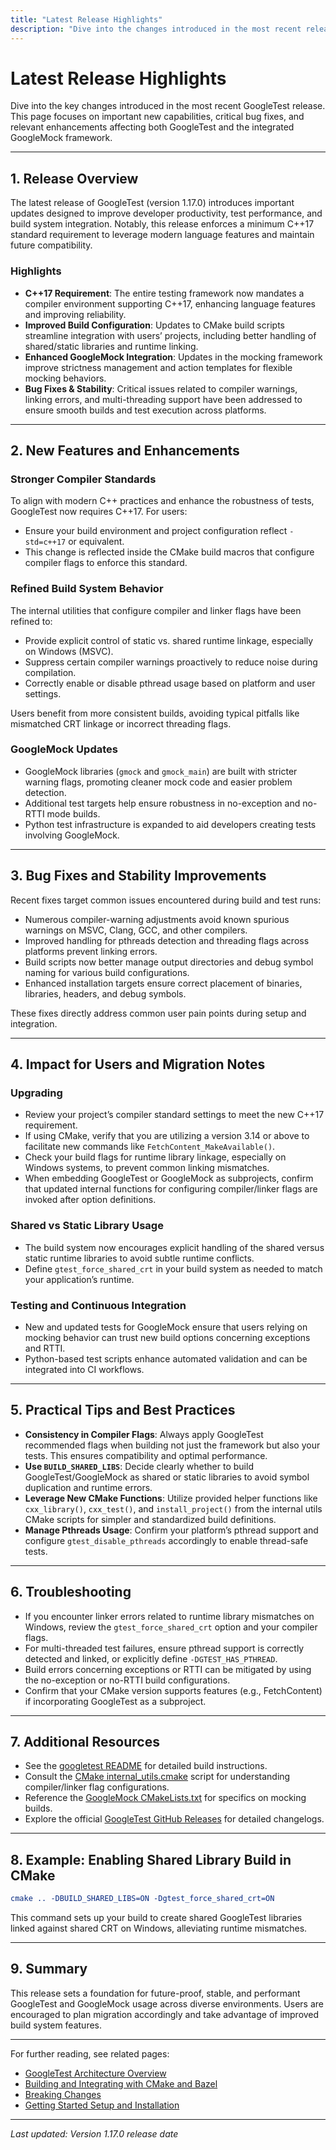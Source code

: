 ```yaml
---
title: "Latest Release Highlights"
description: "Dive into the changes introduced in the most recent release. Includes new capabilities, critical bug fixes, and enhancements relevant to both GoogleTest and integrated GoogleMock features."
---
```


# Latest Release Highlights

Dive into the key changes introduced in the most recent GoogleTest release. This page focuses on important new capabilities, critical bug fixes, and relevant enhancements affecting both GoogleTest and the integrated GoogleMock framework.

---

## 1. Release Overview

The latest release of GoogleTest (version 1.17.0) introduces important updates designed to improve developer productivity, test performance, and build system integration. Notably, this release enforces a minimum C++17 standard requirement to leverage modern language features and maintain future compatibility.

### Highlights
- **C++17 Requirement**: The entire testing framework now mandates a compiler environment supporting C++17, enhancing language features and improving reliability.
- **Improved Build Configuration**: Updates to CMake build scripts streamline integration with users’ projects, including better handling of shared/static libraries and runtime linking.
- **Enhanced GoogleMock Integration**: Updates in the mocking framework improve strictness management and action templates for flexible mocking behaviors.
- **Bug Fixes & Stability**: Critical issues related to compiler warnings, linking errors, and multi-threading support have been addressed to ensure smooth builds and test execution across platforms.

---

## 2. New Features and Enhancements

### Stronger Compiler Standards
To align with modern C++ practices and enhance the robustness of tests, GoogleTest now requires C++17. For users:

- Ensure your build environment and project configuration reflect `-std=c++17` or equivalent.
- This change is reflected inside the CMake build macros that configure compiler flags to enforce this standard.

### Refined Build System Behavior
The internal utilities that configure compiler and linker flags have been refined to:

- Provide explicit control of static vs. shared runtime linkage, especially on Windows (MSVC).
- Suppress certain compiler warnings proactively to reduce noise during compilation.
- Correctly enable or disable pthread usage based on platform and user settings.

Users benefit from more consistent builds, avoiding typical pitfalls like mismatched CRT linkage or incorrect threading flags.

### GoogleMock Updates
- GoogleMock libraries (`gmock` and `gmock_main`) are built with stricter warning flags, promoting cleaner mock code and easier problem detection.
- Additional test targets help ensure robustness in no-exception and no-RTTI mode builds.
- Python test infrastructure is expanded to aid developers creating tests involving GoogleMock.

---

## 3. Bug Fixes and Stability Improvements

Recent fixes target common issues encountered during build and test runs:

- Numerous compiler-warning adjustments avoid known spurious warnings on MSVC, Clang, GCC, and other compilers.
- Improved handling for pthreads detection and threading flags across platforms prevent linking errors.
- Build scripts now better manage output directories and debug symbol naming for various build configurations.
- Enhanced installation targets ensure correct placement of binaries, libraries, headers, and debug symbols.

These fixes directly address common user pain points during setup and integration.

---

## 4. Impact for Users and Migration Notes

### Upgrading
- Review your project’s compiler standard settings to meet the new C++17 requirement.
- If using CMake, verify that you are utilizing a version 3.14 or above to facilitate new commands like `FetchContent_MakeAvailable()`.
- Check your build flags for runtime library linkage, especially on Windows systems, to prevent common linking mismatches.
- When embedding GoogleTest or GoogleMock as subprojects, confirm that updated internal functions for configuring compiler/linker flags are invoked after option definitions.

### Shared vs Static Library Usage
- The build system now encourages explicit handling of the shared versus static runtime libraries to avoid subtle runtime conflicts.
- Define `gtest_force_shared_crt` in your build system as needed to match your application’s runtime.

### Testing and Continuous Integration
- New and updated tests for GoogleMock ensure that users relying on mocking behavior can trust new build options concerning exceptions and RTTI.
- Python-based test scripts enhance automated validation and can be integrated into CI workflows.

---

## 5. Practical Tips and Best Practices

- **Consistency in Compiler Flags**: Always apply GoogleTest recommended flags when building not just the framework but also your tests. This ensures compatibility and optimal performance.
- **Use `BUILD_SHARED_LIBS`**: Decide clearly whether to build GoogleTest/GoogleMock as shared or static libraries to avoid symbol duplication and runtime errors.
- **Leverage New CMake Functions**: Utilize provided helper functions like `cxx_library()`, `cxx_test()`, and `install_project()` from the internal utils CMake scripts for simpler and standardized build definitions.
- **Manage Pthreads Usage**: Confirm your platform’s pthread support and configure `gtest_disable_pthreads` accordingly to enable thread-safe tests.

---

## 6. Troubleshooting

- If you encounter linker errors related to runtime library mismatches on Windows, review the `gtest_force_shared_crt` option and your compiler flags.
- For multi-threaded test failures, ensure pthread support is correctly detected and linked, or explicitly define `-DGTEST_HAS_PTHREAD`.
- Build errors concerning exceptions or RTTI can be mitigated by using the no-exception or no-RTTI build configurations.
- Confirm that your CMake version supports features (e.g., FetchContent) if incorporating GoogleTest as a subproject.

---

## 7. Additional Resources

- See the [googletest README](googletest/README.md) for detailed build instructions.
- Consult the [CMake internal_utils.cmake](googletest/cmake/internal_utils.cmake) script for understanding compiler/linker flag configurations.
- Reference the [GoogleMock CMakeLists.txt](googlemock/CMakeLists.txt) for specifics on mocking builds.
- Explore the official [GoogleTest GitHub Releases](https://github.com/google/googletest/releases) for detailed changelogs.


---

## 8. Example: Enabling Shared Library Build in CMake

```cmake
cmake .. -DBUILD_SHARED_LIBS=ON -Dgtest_force_shared_crt=ON
```

This command sets up your build to create shared GoogleTest libraries linked against shared CRT on Windows, alleviating runtime mismatches.

---

## 9. Summary

This release sets a foundation for future-proof, stable, and performant GoogleTest and GoogleMock usage across diverse environments. Users are encouraged to plan migration accordingly and take advantage of improved build system features.

---

For further reading, see related pages:

- [GoogleTest Architecture Overview](/overview/architecture-concepts/high-level-architecture)
- [Building and Integrating with CMake and Bazel](/guides/integration-and-real-world-examples/building-and-integrating-with-cmake-and-bazel)
- [Breaking Changes](/changelog/breaking-changes-migrations-upgrade-guides/breaking-changes)
- [Getting Started Setup and Installation](/getting-started/setup-prerequisites-installation/installation-mac-linux-windows)


---

_Last updated: Version 1.17.0 release date_
